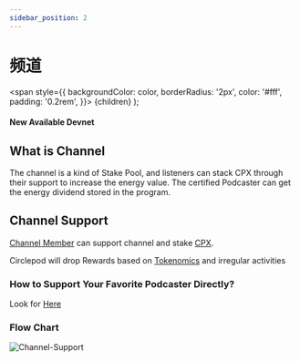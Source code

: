 ```yaml
---
sidebar_position: 2
---
```


# 频道

  <span
    style={{
      backgroundColor: color,
      borderRadius: '2px',
      color: '#fff',
      padding: '0.2rem',
    }}>
    {children}
  </span>
);

#### New Available <Highlight color="#25c2a0">Devnet</Highlight>

## What is Channel

The channel is a kind of Stake Pool, and listeners can stack CPX through their support to increase the energy value. The certified Podcaster can get the energy dividend stored in the program.

## Channel Support

[Channel Member](/docs/channel-member) can support channel and stake [CPX](/docs/tokenomics).

Circlepod will drop Rewards based on [Tokenomics](/docs/tokenomics) and irregular activities

### How to Support Your Favorite Podcaster Directly?

Look for [Here](/docs/activity/support)


### Flow Chart
![Channel-Support](/img/channel/Channel-Support.svg)
